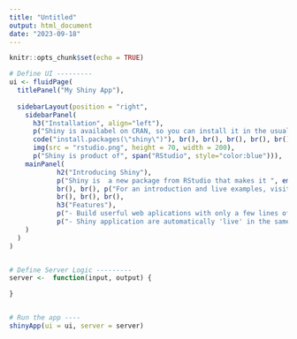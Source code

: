 ```yaml
---
title: "Untitled"
output: html_document
date: "2023-09-18"
---
```


```r
knitr::opts_chunk$set(echo = TRUE)
```

``` r
# Define UI ---------
ui <- fluidPage(
  titlePanel("My Shiny App"),
  
  sidebarLayout(position = "right",
    sidebarPanel(
      h3("Installation", align="left"),
      p("Shiny is availabel on CRAN, so you can install it in the usual way from your R console:"),
      code("install.packages(\"shiny\")"), br(), br(), br(), br(), br(), br(),
      img(src = "rstudio.png", height = 70, width = 200),
      p("Shiny is product of", span("RStudio", style="color:blue"))),
    mainPanel(
            h2("Introducing Shiny"),
            p("Shiny is  a new package from RStudio that makes it ", em("incredibly easy"), "to build interactive web applications with R."), 
            br(), br(), p("For an introduction and live examples, visit the", span("Shiny homepage", style="color:blue")),
            br(), br(), br(),
            h3("Features"),
            p("- Build userful web aplications with only a few lines of code—no Javascript required."),
            p("- Shiny application are automatically 'live' in the same way that", strong("spreadsheet"), "are live. Outputs change instantly as users modify inputs, without requiring a reload of the browser") 
    )
  )
)


# Define Server Logic ---------
server <-  function(input, output) {

}


# Run the app ----
shinyApp(ui = ui, server = server)
```